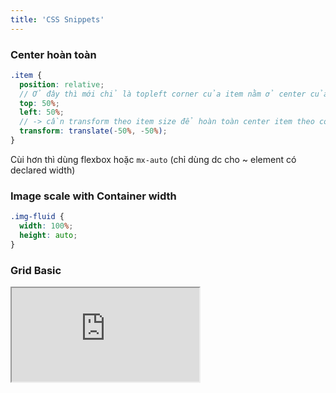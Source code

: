 ```yaml
---
title: 'CSS Snippets'
---
```


### Center hoàn toàn

```scss
.item {
  position: relative;
  // Ở đây thì mới chỉ là topleft corner của item nằm ở center của container
  top: 50%;
  left: 50%;
  // -> cần transform theo item size để hoàn toàn center item theo container
  transform: translate(-50%, -50%);
}
```

Cùi hơn thì dùng flexbox hoặc `mx-auto` (chỉ dùng dc cho ~ element có declared width)

### Image scale with Container width

```css
.img-fluid {
  width: 100%;
  height: auto;
}
```

### Grid Basic

<iframe
  src="https://codesandbox.io/embed/css-grid-1iewhe?fontsize=12&hidenavigation=1&module=%2Fsrc%2Fstyles.css&theme=dark"
  style={{
    width: '100%',
    height: 500,
    border: 0,
    borderRadius: 4,
    overflow: 'hidden',
  }}
  title="CSS Grid"
  allow="accelerometer; ambient-light-sensor; camera; encrypted-media; geolocation; gyroscope; hid; microphone; midi; payment; usb; vr; xr-spatial-tracking"
  sandbox="allow-forms allow-modals allow-popups allow-presentation allow-same-origin allow-scripts"
/>

### Grid 2 columns

```css
.grid {
  /* min-width = 0, max-width = 1fr, Similar to Tailwind */
  grid-template-columns: repeat(2, minmax(0, 1fr))

  /* ❌ Wrong, == minmax(auto, 1fr), so the grid item is free to resize to 0 */
  grid-template-columns: 1fr
}
```

### Width: `min-content` vs `max-content` vs `fit-content`

```css
.box {
  width: fit-content;

  /* ... is the same as ... */
  width: auto;
  min-width: min-content;
  max-width: max-content;
}
```

![Example](https://i.imgur.com/jemIV5A.png)

### Aspect ratio

```css
.product-image {
  aspect-ratio: 1/1;
}
/* Or */
.product-image {
  /* 1:1 Aspect Ratio, e.g 16:9 will have the padding-top at 56.25%  */
  padding-top: 100%;
  position: relative;
}
.product-image > img {
  position: absolute;
  top: 0;
  left: 0;
  bottom: 0;
  right: 0;
  max-height: 100%;
  margin: auto;
}
```

### Hidden & Visible element

```css
div {
  display: none;
  transition: opacity 1s ease-out;
  opacity: 0;
}
div.active {
  opacity: 1;
  display: block;
}
```

### Margin best practice for Component

```jsx
// Hardcode margin in component
const Bad = ({ children }) => <div className="mb-2">{children}</div>

// Have a `className` prop so that we can dynamic change the margin
const Good = ({ children, className }) => (
  <div className={className}>{children}</div>
)
```

### `:not(:last-of-type)` for list item

```css
li:not(:last-of-type) {
  margin-bottom: 1rem;
}
```

### Hover cho `after/before`: pseudo class đứng trước pseudo element

```css
.alo:hover::before {
  content: '';
}
```

